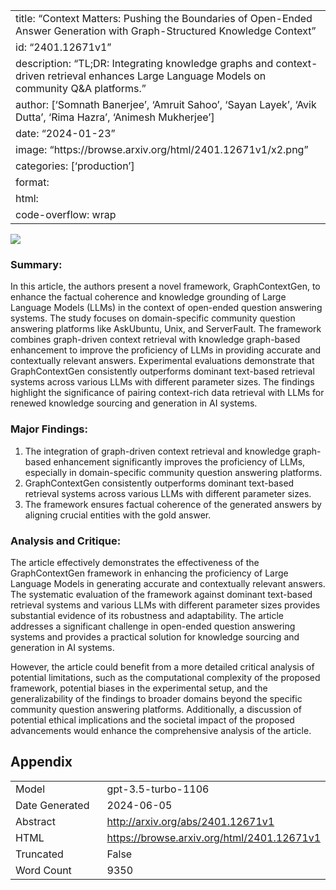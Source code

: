 
---
title: "Context Matters: Pushing the Boundaries of Open-Ended Answer Generation with Graph-Structured Knowledge Context"
id: "2401.12671v1"
description: "TL;DR: Integrating knowledge graphs and context-driven retrieval enhances Large Language Models on community Q&A platforms."
author: ['Somnath Banerjee', 'Amruit Sahoo', 'Sayan Layek', 'Avik Dutta', 'Rima Hazra', 'Animesh Mukherjee']
date: "2024-01-23"
image: "https://browse.arxiv.org/html/2401.12671v1/x2.png"
categories: ['production']
format:
  html:
    code-overflow: wrap
---

![](https://browse.arxiv.org/html/2401.12671v1/x2.png)

### Summary:

In this article, the authors present a novel framework, GraphContextGen, to enhance the factual coherence and knowledge grounding of Large Language Models (LLMs) in the context of open-ended question answering systems. The study focuses on domain-specific community question answering platforms like AskUbuntu, Unix, and ServerFault. The framework combines graph-driven context retrieval with knowledge graph-based enhancement to improve the proficiency of LLMs in providing accurate and contextually relevant answers. Experimental evaluations demonstrate that GraphContextGen consistently outperforms dominant text-based retrieval systems across various LLMs with different parameter sizes. The findings highlight the significance of pairing context-rich data retrieval with LLMs for renewed knowledge sourcing and generation in AI systems.

### Major Findings:
1. The integration of graph-driven context retrieval and knowledge graph-based enhancement significantly improves the proficiency of LLMs, especially in domain-specific community question answering platforms.
2. GraphContextGen consistently outperforms dominant text-based retrieval systems across various LLMs with different parameter sizes.
3. The framework ensures factual coherence of the generated answers by aligning crucial entities with the gold answer.

### Analysis and Critique:

The article effectively demonstrates the effectiveness of the GraphContextGen framework in enhancing the proficiency of Large Language Models in generating accurate and contextually relevant answers. The systematic evaluation of the framework against dominant text-based retrieval systems and various LLMs with different parameter sizes provides substantial evidence of its robustness and adaptability. The article addresses a significant challenge in open-ended question answering systems and provides a practical solution for knowledge sourcing and generation in AI systems.

However, the article could benefit from a more detailed critical analysis of potential limitations, such as the computational complexity of the proposed framework, potential biases in the experimental setup, and the generalizability of the findings to broader domains beyond the specific community question answering platforms. Additionally, a discussion of potential ethical implications and the societal impact of the proposed advancements would enhance the comprehensive analysis of the article.

## Appendix

|          |          |
|----------|----------|
| Model     | gpt-3.5-turbo-1106       |
| Date Generated     | 2024-06-05       |
| Abstract | [http://arxiv.org/abs/2401.12671v1](http://arxiv.org/abs/2401.12671v1)        |
| HTML     | [https://browse.arxiv.org/html/2401.12671v1](https://browse.arxiv.org/html/2401.12671v1)       |
| Truncated       | False       |
| Word Count       | 9350       |
